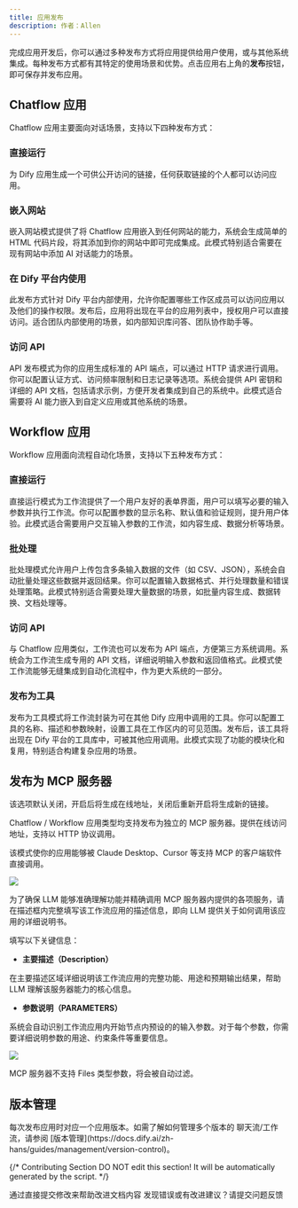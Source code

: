 ```yaml
---
title: 应用发布
description: 作者：Allen
---
```


完成应用开发后，你可以通过多种发布方式将应用提供给用户使用，或与其他系统集成。每种发布方式都有其特定的使用场景和优势。点击应用右上角的**发布**按钮，即可保存并发布应用。

## Chatflow 应用

Chatflow 应用主要面向对话场景，支持以下四种发布方式：

### 直接运行

为 Dify 应用生成一个可供公开访问的链接，任何获取链接的个人都可以访问应用。

### 嵌入网站

嵌入网站模式提供了将 Chatflow 应用嵌入到任何网站的能力，系统会生成简单的 HTML 代码片段，将其添加到你的网站中即可完成集成。此模式特别适合需要在现有网站中添加 AI 对话能力的场景。

### 在 Dify 平台内使用

此发布方式针对 Dify 平台内部使用，允许你配置哪些工作区成员可以访问应用以及他们的操作权限。发布后，应用将出现在平台的应用列表中，授权用户可以直接访问。适合团队内部使用的场景，如内部知识库问答、团队协作助手等。

### 访问 API

API 发布模式为你的应用生成标准的 API 端点，可以通过 HTTP 请求进行调用。你可以配置认证方式、访问频率限制和日志记录等选项。系统会提供 API 密钥和详细的 API 文档，包括请求示例，方便开发者集成到自己的系统中。此模式适合需要将 AI 能力嵌入到自定义应用或其他系统的场景。

## Workflow 应用

Workflow 应用面向流程自动化场景，支持以下五种发布方式：

### 直接运行

直接运行模式为工作流提供了一个用户友好的表单界面，用户可以填写必要的输入参数并执行工作流。你可以配置参数的显示名称、默认值和验证规则，提升用户体验。此模式适合需要用户交互输入参数的工作流，如内容生成、数据分析等场景。

### 批处理

批处理模式允许用户上传包含多条输入数据的文件（如 CSV、JSON），系统会自动批量处理这些数据并返回结果。你可以配置输入数据格式、并行处理数量和错误处理策略。此模式特别适合需要处理大量数据的场景，如批量内容生成、数据转换、文档处理等。

### 访问 API

与 Chatflow 应用类似，工作流也可以发布为 API 端点，方便第三方系统调用。系统会为工作流生成专用的 API 文档，详细说明输入参数和返回值格式。此模式使工作流能够无缝集成到自动化流程中，作为更大系统的一部分。

### 发布为工具

发布为工具模式将工作流封装为可在其他 Dify 应用中调用的工具。你可以配置工具的名称、描述和参数映射，设置工具在工作区内的可见范围。发布后，该工具将出现在 Dify 平台的工具库中，可被其他应用调用。此模式实现了功能的模块化和复用，特别适合构建复杂应用的场景。

## 发布为 MCP 服务器

<Info>
    该选项默认关闭，开启后将生成在线地址，关闭后重新开启将生成新的链接。
</Info>

Chatflow / Workflow 应用类型均支持发布为独立的 MCP 服务器。提供在线访问地址，支持以 HTTP 协议调用。

该模式使你的应用能够被 Claude Desktop、Cursor 等支持 MCP 的客户端软件直接调用。

![](https://assets-docs.dify.ai/2025/05/2b49d8757542c3cfcb9e6dbd226f0fb8.png)

为了确保 LLM 能够准确理解功能并精确调用 MCP 服务器内提供的各项服务，请在描述框内完整填写该工作流应用的描述信息，即向 LLM 提供关于如何调用该应用的详细说明书。

填写以下关键信息：

- **主要描述（Description）**

在主要描述区域详细说明该工作流应用的完整功能、用途和预期输出结果，帮助 LLM 理解该服务器能力的核心信息。

- **参数说明（PARAMETERS）**

系统会自动识别工作流应用内开始节点内预设的的输入参数。对于每个参数，你需要详细说明参数的用途、约束条件等重要信息。

![](https://assets-docs.dify.ai/2025/05/9dda53994b441191fdf1d9eb63bce450.png)

<Note>
    MCP 服务器不支持 Files 类型参数，将会被自动过滤。
</Note>

## 版本管理

<Info>
每次发布应用时对应一个应用版本。如需了解如何管理多个版本的 聊天流/工作流，请参阅 [版本管理](https://docs.dify.ai/zh-hans/guides/management/version-control)。
</Info>


{/*
Contributing Section
DO NOT edit this section!
It will be automatically generated by the script.
*/}

<CardGroup cols="2">
    <Card
        title="编辑此页面"
        icon="pen-to-square"
        href="https://github.com/langgenius/dify-docs-mintlify/edit/main/zh-hans/guides/workflow/publish.mdx"
    >
        通过直接提交修改来帮助改进文档内容
    </Card>
    <Card
        title="提交问题"
        icon="github"
        href="https://github.com/langgenius/dify-docs-mintlify/issues/new?title=文档问题%3A%20&body=%23%23%20问题描述%0A%3C%21--%20请简要描述你发现的问题%20--%3E%0A%0A%23%23%20页面链接%0Ahttps%3A%2F%2Fgithub.com%2Flanggenius%2Fdify-docs-mintlify%2Fblob%2Fmain%2Fzh-hans/guides/workflow%2Fpublish.mdx%0A%0A%23%23%20建议修改%0A%3C%21--%20如果有具体的修改建议，请在此说明%20--%3E%0A%0A%3C%21--%20感谢你对文档质量的关注！%20--%3E"
    >
        发现错误或有改进建议？请提交问题反馈
    </Card>
</CardGroup>
